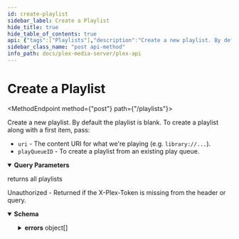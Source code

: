 ```yaml
---
id: create-playlist
sidebar_label: Create a Playlist
hide_title: true
hide_table_of_contents: true
api: {"tags":["Playlists"],"description":"Create a new playlist. By default the playlist is blank. To create a playlist along with a first item, pass:\n- `uri` - The content URI for what we're playing (e.g. `library://...`).\n- `playQueueID` - To create a playlist from an existing play queue.\n","operationId":"createPlaylist","parameters":[{"name":"title","description":"name of the playlist","in":"query","schema":{"type":"string"},"required":true},{"name":"type","description":"type of playlist to create","in":"query","schema":{"type":"string","enum":["audio","video","photo"]},"required":true},{"name":"smart","description":"whether the playlist is smart or not","in":"query","schema":{"type":"number","enum":[0,1]},"required":true},{"name":"uri","description":"the content URI for the playlist","in":"query","schema":{"type":"string"},"required":false},{"name":"playQueueID","description":"the play queue to copy to a playlist","in":"query","schema":{"type":"number"},"required":false}],"responses":{"200":{"description":"returns all playlists"},"401":{"description":"Unauthorized - Returned if the X-Plex-Token is missing from the header or query.","content":{"application/json":{"schema":{"type":"object","properties":{"errors":{"type":"array","items":{"type":"object","properties":{"code":{"type":"number","example":1001},"message":{"type":"string","example":"User could not be authenticated"},"status":{"type":"number","example":401}}}}}}}}}},"method":"post","path":"/playlists","servers":[{"url":"http://{Local IP}:{Port}","variables":{"Local IP":{"default":"10.10.10.47","description":"The Local IP Address of your plex server"},"Port":{"default":"32400","description":"The port to access your plex server"}}},{"url":"https://{Local IP}:{Port}","variables":{"Local IP":{"default":"10.10.10.47","description":"The Local IP Address of your plex server"},"Port":{"default":"32400","description":"The port to access your plex server"}}}],"security":[{"Token":[],"ClientIdentifier":[],"Device":[],"DeviceName":[],"Platform":[],"PlatformVersion":[],"Product":[],"Version":[]}],"securitySchemes":{"Token":{"description":"Plex Authentication Token","type":"apiKey","in":"header","name":"X-Plex-Token"},"ClientIdentifier":{"description":"Plex Authentication Token","type":"apiKey","in":"header","name":"X-Plex-Client-Identifier"},"DeviceName":{"description":"Primary name for the device eg. `Plex Web (Chrome)`","type":"apiKey","in":"header","name":"X-Plex-Device-Name"},"Device":{"description":"The type of device your application is running on\nDevice name and or model number, eg `iPhone3,2`, `Motorola XOOM™`, `LG5200TV`\n","type":"apiKey","in":"header","name":"X-Plex-Device"},"PlatformVersion":{"description":"Operating system version\neg `4.3.1`, `10.6.7`, `3.2`\n","type":"apiKey","in":"header","name":"X-Plex-Platform-Version"},"Platform":{"description":"Platform name \neg: `Web`, `iOS`, `MacOSX`, `Android`, `LG`\n","type":"apiKey","in":"header","name":"X-Plex-Platform"},"Product":{"description":"Plex application name \neg: `Laika`, `Plex Media Server`, `Media Link`\n","type":"apiKey","in":"header","name":"X-Plex-Product"},"Version":{"description":"Plex application version number","type":"apiKey","in":"header","name":"X-Plex-Version"}},"info":{"title":"Plex-API","summary":"A Plex Media Server API Map","description":"An Open API Spec for interacting with Plex.tv and Plex Servers","version":"0.0.3","contact":{"name":"Luke Hagar","url":"https://www.LukeHagar.com","email":"Lukeslakemail@gmail.com"},"license":{"name":"MIT","identifier":"MIT","url":"https://opensource.org/licenses/MIT"}},"postman":{"name":"Create a Playlist","description":{"content":"Create a new playlist. By default the playlist is blank. To create a playlist along with a first item, pass:\n- `uri` - The content URI for what we're playing (e.g. `library://...`).\n- `playQueueID` - To create a playlist from an existing play queue.\n","type":"text/plain"},"url":{"path":["playlists"],"host":["{{baseUrl}}"],"query":[{"disabled":false,"description":{"content":"(Required) name of the playlist","type":"text/plain"},"key":"title","value":""},{"disabled":false,"description":{"content":"(Required) type of playlist to create","type":"text/plain"},"key":"type","value":""},{"disabled":false,"description":{"content":"(Required) whether the playlist is smart or not","type":"text/plain"},"key":"smart","value":""},{"disabled":false,"description":{"content":"the content URI for the playlist","type":"text/plain"},"key":"uri","value":""},{"disabled":false,"description":{"content":"the play queue to copy to a playlist","type":"text/plain"},"key":"playQueueID","value":""}],"variable":[]},"header":[{"key":"Accept","value":"application/json"}],"method":"POST"}}
sidebar_class_name: "post api-method"
info_path: docs/plex-media-server/plex-api
---
```



<h1 className={"openapi__heading"}>Create a Playlist</h1>

<MethodEndpoint method={"post"} path={"/playlists"}></MethodEndpoint>



Create a new playlist. By default the playlist is blank. To create a playlist along with a first item, pass:
- `uri` - The content URI for what we're playing (e.g. `library://...`).
- `playQueueID` - To create a playlist from an existing play queue.


<details style={{"marginBottom":"1rem"}} className={"openapi-markdown__details"} data-collapsed={false} open={true}><summary style={{}}><strong>Query Parameters</strong></summary><div><ul><ParamsItem className={"paramsItem"} param={{"name":"title","description":"name of the playlist","in":"query","schema":{"type":"string"},"required":true}}></ParamsItem><ParamsItem className={"paramsItem"} param={{"name":"type","description":"type of playlist to create","in":"query","schema":{"type":"string","enum":["audio","video","photo"]},"required":true}}></ParamsItem><ParamsItem className={"paramsItem"} param={{"name":"smart","description":"whether the playlist is smart or not","in":"query","schema":{"type":"number","enum":[0,1]},"required":true}}></ParamsItem><ParamsItem className={"paramsItem"} param={{"name":"uri","description":"the content URI for the playlist","in":"query","schema":{"type":"string"},"required":false}}></ParamsItem><ParamsItem className={"paramsItem"} param={{"name":"playQueueID","description":"the play queue to copy to a playlist","in":"query","schema":{"type":"number"},"required":false}}></ParamsItem></ul></div></details><div><div><ApiTabs><TabItem label={"200"} value={"200"}><div>

returns all playlists

</div><div></div></TabItem><TabItem label={"401"} value={"401"}><div>

Unauthorized - Returned if the X-Plex-Token is missing from the header or query.

</div><div><MimeTabs className={"openapi-tabs__mime"} schemaType={"response"}><TabItem label={"application/json"} value={"application/json"}><SchemaTabs className={"openapi-tabs__schema"}><TabItem label={"Schema"} value={"Schema"}><details style={{}} className={"openapi-markdown__details"} data-collapsed={false} open={true}><summary style={{"textAlign":"left"}}><strong>Schema</strong></summary><div style={{"textAlign":"left","marginLeft":"1rem"}}></div><ul style={{"marginLeft":"1rem"}}><SchemaItem collapsible={true} className={"schemaItem"}><details style={{}} className={"openapi-markdown__details"}><summary style={{}}><strong>errors</strong><span style={{"opacity":"0.6"}}> object[]</span></summary><div style={{"marginLeft":"1rem"}}><li><div style={{"fontSize":"var(--ifm-code-font-size)","opacity":"0.6","marginLeft":"-.5rem","paddingBottom":".5rem"}}>Array [</div></li><SchemaItem collapsible={false} name={"code"} required={false} schemaName={"number"} qualifierMessage={undefined} schema={{"type":"number","example":1001}}></SchemaItem><SchemaItem collapsible={false} name={"message"} required={false} schemaName={"string"} qualifierMessage={undefined} schema={{"type":"string","example":"User could not be authenticated"}}></SchemaItem><SchemaItem collapsible={false} name={"status"} required={false} schemaName={"number"} qualifierMessage={undefined} schema={{"type":"number","example":401}}></SchemaItem><li><div style={{"fontSize":"var(--ifm-code-font-size)","opacity":"0.6","marginLeft":"-.5rem"}}>]</div></li></div></details></SchemaItem></ul></details></TabItem><TabItem label={"Example (from schema)"} value={"Example (from schema)"}><ResponseSamples responseExample={"{\n  \"errors\": [\n    {\n      \"code\": 1001,\n      \"message\": \"User could not be authenticated\",\n      \"status\": 401\n    }\n  ]\n}"} language={"json"}></ResponseSamples></TabItem></SchemaTabs></TabItem></MimeTabs></div></TabItem></ApiTabs></div></div>